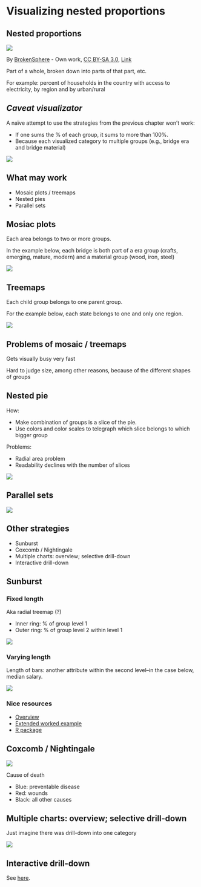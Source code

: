 # Visualizing nested proportions

## Nested proportions {-}

![](https://upload.wikimedia.org/wikipedia/commons/4/41/Floral_matryoshka_set_2_smallest_doll_nested.JPG)

By <a href="//commons.wikimedia.org/wiki/User:BrokenSphere" title="User:BrokenSphere">BrokenSphere</a> - <span class="int-own-work" lang="en">Own work</span>, <a href="https://creativecommons.org/licenses/by-sa/3.0" title="Creative Commons Attribution-Share Alike 3.0">CC BY-SA 3.0</a>, <a href="https://commons.wikimedia.org/w/index.php?curid=3773186">Link</a>

Part of a whole, broken down into parts of that part, etc.

For example: percent of households in the country with access to electricity, by region and by urban/rural

## _Caveat visualizator_ {-}

A naïve attempt to use the strategies from the previous chapter won't work:

- If one sums the % of each group, it sums to more than 100%.
- Because each visualized category to multiple groups (e.g., bridge era and bridge material)

![](https://clauswilke.com/dataviz/nested_proportions_files/figure-html/bridges-bars-bad-1.png)

## What may work {-}

- Mosaic plots / treemaps
- Nested pies
- Parallel sets

## Mosiac plots {-}

Each area belongs to two or more groups.

In the example below, each bridge is both part of a era group (crafts, emerging, mature, modern) and a material group (wood, iron, steel)

![](https://clauswilke.com/dataviz/nested_proportions_files/figure-html/bridges-treemap-1.png)

## Treemaps {-}

Each child group belongs to one parent group.

For the example below, each state belongs to one and only one region.

![](https://clauswilke.com/dataviz/nested_proportions_files/figure-html/US-states-treemap-1.png)

## Problems of mosaic / treemaps {-}

Gets visually busy very fast

Hard to judge size, among other reasons, because of the different shapes of groups

## Nested pie {-}

How:

- Make combination of groups is a slice of the pie.
- Use colors and color scales to telegraph which slice belongs to which bigger group

Problems:

- Radial area problem
- Readability declines with the number of slices

![](https://clauswilke.com/dataviz/nested_proportions_files/figure-html/bridges-nested-pie2-1.png)

## Parallel sets {-}

![](https://clauswilke.com/dataviz/nested_proportions_files/figure-html/bridges-parallel-sets1-1.png)

## Other strategies

- Sunburst
- Coxcomb / Nightingale
- Multiple charts: overview; selective drill-down
- Interactive drill-down

## Sunburst {-}

### Fixed length {-}

Aka radial treemap (?)

- Inner ring: % of group level 1
- Outer ring: % of group level 2 within level 1

![](https://www.pipinghotdata.com/posts/2021-06-01-custom-interactive-sunbursts-with-ggplot-in-r/custom-interactive-sunbursts-with-ggplot-in-r_files/figure-html5/unnamed-chunk-14-1.png)

### Varying length {-}

Length of bars: another attribute within the second level--in the case below, median salary.

![](https://www.pipinghotdata.com/posts/2021-06-01-custom-interactive-sunbursts-with-ggplot-in-r/custom-interactive-sunbursts-with-ggplot-in-r_files/figure-html5/unnamed-chunk-13-1.png)

### Nice resources {-}

- [Overview](https://www.data-to-viz.com/graph/sunburst.html)
- [Extended worked example](https://www.pipinghotdata.com/posts/2021-06-01-custom-interactive-sunbursts-with-ggplot-in-r/)
- [R package](https://sachijay.github.io/ggsunburst/index.html)

## Coxcomb / Nightingale {-}

![](https://upload.wikimedia.org/wikipedia/commons/1/17/Nightingale-mortality.jpg)

Cause of death

- Blue: preventable disease
- Red: wounds
- Black: all other causes

## Multiple charts: overview; selective drill-down {-}

Just imagine there was drill-down into one category

![](images/hhsize_by_region_and_by_sector.png)

## Interactive drill-down {-}

See [here](https://quarto.org/docs/interactive/ojs/index.html#example).
